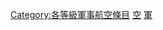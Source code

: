 {{empty category}}
{{Articles by Quality|topic=軍事航空|project=軍事航空|format=TOC}}
{{portal box|1=軍事航空|image1=F16_drawing.svg}}
{{catmore1|[[Wikipedia:軍事航空專題|Wikipedia:軍事航空專題]]}}

[[Category:各等級軍事航空條目|Category:各等級軍事航空條目]]
[[Category:典范级军事条目|空]]
[[Category:典范级航空条目|軍]]